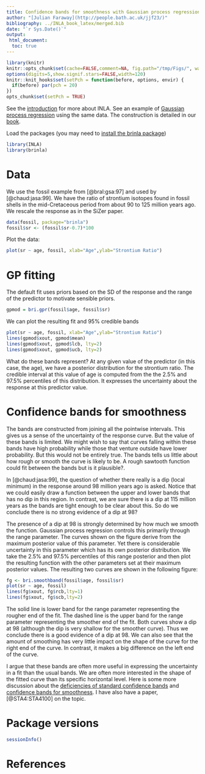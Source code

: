 ```yaml
---
title: Confidence bands for smoothness with Gaussian process regression using INLA
author: "[Julian Faraway](http://people.bath.ac.uk/jjf23/)"
bibliography: ../INLA_book_latex/merged.bib
date: "`r Sys.Date()`"
output:
 html_document:
  toc: true
---
```


```r
library(knitr)
knitr::opts_chunk$set(cache=FALSE,comment=NA, fig.path="/tmp/Figs/", warning=FALSE, message=FALSE)
options(digits=5,show.signif.stars=FALSE,width=120)
knitr::knit_hooks$set(setPch = function(before, options, envir) {
  if(before) par(pch = 20)
})
opts_chunk$set(setPch = TRUE)
```

See the [introduction](index.html) for more about INLA. See an example
of [Gaussian process regression](gpreg.html) using the same data.
The construction is detailed in 
our [book](http://julianfaraway.github.io/brinla/).

Load the packages (you may need to [install the brinla package](https://github.com/julianfaraway/brinla))

```r
library(INLA)
library(brinla)
```

# Data

We use the fossil example from [@bral:gsa:97] and used by [@chaud:jasa:99]. 
We have the ratio of strontium isotopes found in fossil shells in the mid-Cretaceous period from about 90 to 125 million years ago. We rescale the response as in the SiZer paper.

```r
data(fossil, package="brinla")
fossil$sr <- (fossil$sr-0.7)*100
```

Plot the data:

```r
plot(sr ~ age, fossil, xlab="Age",ylab="Strontium Ratio")
```

# GP fitting

The default fit uses priors based on the SD of the response and the range of the predictor
to motivate sensible priors.

```r
gpmod = bri.gpr(fossil$age, fossil$sr)
```

We can plot the resulting fit and 95% credible bands

```r
plot(sr ~ age, fossil, xlab="Age",ylab="Strontium Ratio")
lines(gpmod$xout, gpmod$mean)
lines(gpmod$xout, gpmod$lcb, lty=2)
lines(gpmod$xout, gpmod$ucb, lty=2)
```

What do these bands represent? At any given value of the predictor (in this case, the age), we have a posterior distribution for
the strontium ratio. The credible interval at this value of age is computed from the the 2.5% and 97.5% percentiles of this distribution. It expresses the uncertainty about the response at this predictor value. 

# Confidence bands for smoothness

The bands are constructed from joining all the pointwise intervals. This gives us a sense of the uncertainty of the response curve. But the value of these bands is limited. We might wish to say that curves falling within these bands have high probability while those that venture outside have lower probability. But this would not be entirely true. The bands tells us little about how rough or smooth the curve is likely to be. A rough sawtooth function could fit between the bands but is it plausible?.

In [@chaud:jasa:99], the question of whether there really is a dip (local minimum) in the response around 98 million years ago is asked. Notice that we could easily draw a function between the upper and lower bands that has no dip in this region. In contrast, we are sure there is a dip at 115 million years as the bands are tight enough to be clear about this. So do we conclude there is no strong evidence of a dip at 98?

The presence of a dip at 98 is strongly determined by how much we smooth the function. Gaussian process regression controls this primarily through the range parameter. The curves shown on the figure derive from the maximum posterior value of this parameter. Yet there is considerable uncertainty in this parameter which has its own posterior distribution. We take the 2.5% and 97.5% percentiles of this range posterior and then plot the resulting function with the other parameters set at their maximum posterior values. The resulting two curves are shown in the following figure:


```r
fg <- bri.smoothband(fossil$age, fossil$sr)  
plot(sr ~ age, fossil)
lines(fg$xout, fg$rcb,lty=1)
lines(fg$xout, fg$scb,lty=2)
```

The solid line is lower band for the range parameter representing the rougher end of the fit. The dashed line is the upper band
for the range parameter representing the smoother end of the fit. Both curves show a dip at 98 (although the dip is very shallow for the smoother curve). Thus we conclude there is a good evidence of a dip at 98. We can also see that the amount of smoothing has very little impact on the shape of the curve for the right end of the curve. In contrast, it makes a big difference on the left end of the curve.

I argue that these bands are often more useful in expressing the uncertainty in a fit than the usual bands. We are often more interested in the shape of the fitted curve than its specific horizontal level. Here is some more discussion about the 
[deficiencies of standard confidence bands](https://wordpress.com/post/farawaystatistics.wordpress.com/132) and
[confidence bands for smoothness](https://wordpress.com/post/farawaystatistics.wordpress.com/159).
I have also have a paper, [@STA4:STA4100] on the topic.

# Package versions

```r
sessionInfo()
```



# References


